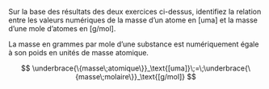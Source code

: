 ::: {.Exercise data-latex=""}

Sur la base des résultats des deux exercices ci-dessus, identifiez la relation entre les valeurs numériques de la masse d'un atome en [uma] et la masse d'une mole d'atomes en [g/mol].

\vspace{\stretch{1}}

:::

::: {.Answer data-latex=""}

La masse en grammes par mole d’une substance est numériquement égale à son poids en unités de masse atomique.

$$ \underbrace{\{masse\;atomique\}}_\text{[uma]}\;=\;\underbrace{\{masse\;molaire\}}_\text{[g/mol]}	$$

:::
